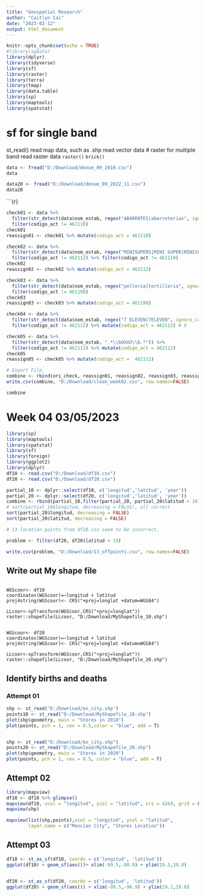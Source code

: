 ---
title: "Geospatial Research"
author: "Caitlyn Cai"
date: "2023-02-12"
output: html_document
---

```{r setup, include=FALSE}
knitr::opts_chunk$set(echo = TRUE)
#library(spData)
library(dplyr)
library(tidyverse)
library(sf)
library(raster)
library(terra)
library(tmap)
library(data.table)
library(sp)
library(maptools)
library(spatstat)
```


# sf for single band
st_read()
read map data, such as .shp
read vector data
# raster for multiple band
read raster data
``raster()``
``brick()``

```{r}
data <- fread("D:/Download/denue_09_2010.csv")
data

data20 <- fread("D:/Download/denue_09_2022_11.csv")
data20
```

```{r}\


```{r}
check01 <- data %>% 
  filter(str_detect(data$nom_estab, regex("ABARROTES|abarroterias", ignore_case = T))) %>% 
  filter(codigo_act != 461110)
check01
reassign01 <- check01 %>% mutate(codigo_act = 461110)

check02 <- data %>% 
  filter(str_detect(data$nom_estab, regex("MINISUPERS|MINI SUPER|MINISUPER", ignore_case = T))) %>% 
  filter(codigo_act != 462112) %>% filter(codigo_act != 461110)
check02
reassign02 <- check02 %>% mutate(codigo_act = 462112)

check03 <- data %>% 
  filter(str_detect(data$nom_estab, regex("polleria|tortilleria", ignore_case = T))) %>% 
  filter(codigo_act != 461190)
check03
reassign03 <- check03 %>% mutate(codigo_act = 461190)

check04 <- data %>% 
  filter(str_detect(data$nom_estab, regex("7 ELEVEN|7ELEVEN", ignore_case = T))) %>% 
  filter(codigo_act != 462112) %>% mutate(codigo_act = 462112) # 0

check05 <- data %>% 
  filter(str_detect(data$nom_estab, ".*\\bOXXO\\b.*")) %>% 
  filter(codigo_act != 462112) %>% mutate(codigo_act = 462112)
check05
reassign05 <- check05 %>% mutate(codigo_act =  462112)

```

```{r}
# Export File.
combine <- rbind(ori_check, reassign01, reassign02, reassign03, reassign05)
write.csv(combine, "D:/Download/clean_week02.csv", row.names=FALSE)

combine
```

# Week 04 03/05/2023  

```{r}
library(sp)
library(maptools)
library(spatstat)
library(sf)
library(foreign)
library(ggplot2)
library(dplyr)
df10 <- read.csv("D:/Download/df10.csv")
df20 <- read.csv("D:/Download/df20.csv")

partial_10 <- dplyr::select(df10, c('longitud','latitud', 'year'))
partial_20 <- dplyr::select(df20, c('longitud','latitud', 'year'))
combine <- rbind(partial_10,filter(partial_20, partial_20$latitud > 19))
# sort(partial_10$longitud, decreasing = FALSE), all correct
sort(partial_20$longitud, decreasing = FALSE)
sort(partial_20$latitud, decreasing = FALSE)

# 13 location points from df20.csv seem to be incorrect.

problem <- filter(df20, df20$latitud < 19)
```


```{r}
write.csv(problem, "D:/Download/13_offpoints.csv", row.names=FALSE)
```


## Write out My shape file  

```{}

WGScoor<- df10
coordinates(WGScoor)=~longitud + latitud
proj4string(WGScoor)<- CRS("+proj=longlat +datum=WGS84")

LLcoor<-spTransform(WGScoor,CRS("+proj=longlat"))
raster::shapefile(LLcoor, "D:/Download/MyShapefile_10.shp")


WGScoor<- df20
coordinates(WGScoor)=~longitud + latitud
proj4string(WGScoor)<- CRS("+proj=longlat +datum=WGS84")

LLcoor<-spTransform(WGScoor,CRS("+proj=longlat"))
raster::shapefile(LLcoor, "D:/Download/MyShapefile_20.shp")
```


## Identify births and deaths

### Attempt 01
```{r}
shp <- st_read("D:/Download/mx_city.shp")
points10 <- st_read("D:/Download/MyShapefile_10.shp")
plot(shp$geometry, main = "Stores in 2010")
plot(points, pch = 1, cex = 0.5,color = "blue", add = T)


shp <- st_read("D:/Download/mx_city.shp")
points20 <- st_read("D:/Download/MyShapefile_20.shp")
plot(shp$geometry, main = "Stores in 2020")
plot(points, pch = 1, cex = 0.5, color = "blue", add = T)
```

## Attempt 02
```{r}
library(mapview)
df10 <- df10 %>% glimpse()
mapview(df10, xcol = "longitud", ycol = "latitud", crs = 4269, grid = FALSE)
mapview(shp)
```


```{r}
mapview(list(shp,points),xcol = "longitud", ycol = "latitud",
        layer.name = c("Mexcian City", "Stores Location"))
```


## Attempt 03
```{r}
df10 <- st_as_sf(df10, coords = c('longitud', 'latitud'))
ggplot(df10) + geom_sf(aes())+ xlim(-99.5,-98.9) + ylim(19.1,19.8)


df20 <- st_as_sf(df20, coords = c('longitud', 'latitud'))
ggplot(df20) + geom_sf(aes()) + xlim(-99.5,-98.9) + ylim(19.1,19.8)
```
